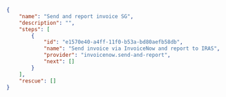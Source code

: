 ```json
{
    "name": "Send and report invoice SG",
    "description": "",
    "steps": [
        {
            "id": "e1570e40-a4ff-11f0-b53a-bd80aefb58db",
            "name": "Send invoice via InvoiceNow and report to IRAS",
            "provider": "invoicenow.send-and-report",
            "next": []
        }
    ],
    "rescue": []
}
```


